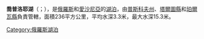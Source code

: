 {{Unreferenced|time=2021-05-21T16:36:15+00:00}}
'''喬普洛耶湖'''（{{lang-ru|Тёплое|Tyoploye}}；{{lang-et|Lämmijärv}}），是[[俄羅斯|俄羅斯]]和[[愛沙尼亞|愛沙尼亞]]的[[湖泊|湖泊]]，由[[普斯科夫州|普斯科夫州]]、[[塔爾圖縣|塔爾圖縣]]和[[珀爾瓦縣|珀爾瓦縣]]負責管轄，面積236平方公里，平均水深3.3米，最大水深15.3米。

{{Russia-geo-stub}}
[[Category:俄羅斯湖泊|Category:俄羅斯湖泊]]
